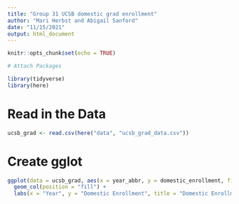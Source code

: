 ```yaml
---
title: "Group 31 UCSB domestic grad enrollment"
author: "Mari Herbst and Abigail Sanford"
date: "11/15/2021"
output: html_document
---
```


```r
knitr::opts_chunk$set(echo = TRUE)

# Attach Packages

library(tidyverse)
library(here)
```

# Read in the Data
```r
ucsb_grad <- read.csv(here("data", "ucsb_grad_data.csv"))
```

# Create gglot
```r
ggplot(data = ucsb_grad, aes(x = year_abbr, y = domestic_enrollment, fill = ethnicity)) +
  geom_col(position = "fill") + 
  labs(x = "Year", y = "Domestic Enrollment", title = "Domestic Enrollment per Year based on Ethnicity")
```


